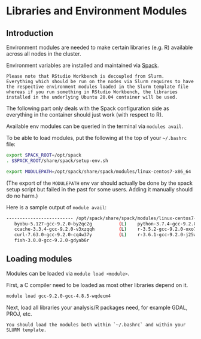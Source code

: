 # Libraries and Environment Modules {#libraries}

## Introduction

Environment modules are needed to make certain libraries (e.g. R) available across all nodes in the cluster.

Environment variables are installed and maintained via [Spack](spack.io).

```block
Please note that RStudio Workbench is decoupled from Slurm.
Everything which should be run on the nodes via Slurm requires to have the respective environment modules loaded in the Slurm template file whereas if you run something in RStudio Workbench, the libraries installed in the underlying Ubuntu 20.04 container will be used.
```

The following part only deals with the Spack configuration side as everything in the container should just work (with respect to R).

Available env modules can be queried in the terminal via `modules avail`.

To be able to load modules, put the following at the top of your `~/.bashrc` file:

```sh
export SPACK_ROOT=/opt/spack
. $SPACK_ROOT/share/spack/setup-env.sh

export MODULEPATH=/opt/spack/share/spack/modules/linux-centos7-x86_64
```

(The export of the `MODULEPATH` env var should actually be done by the spack setup script but failed in the past for some users. Adding it manually should do no harm.)

Here is a sample output of `module avail`:

```sh
------------------------- /opt/spack/share/spack/modules/linux-centos7-x86_64 --------------------------
   byobu-5.127-gcc-9.2.0-by2qc2g          (L)    python-3.7.4-gcc-9.2.0-nbjbfzi     (L)
   ccache-3.3.4-gcc-9.2.0-v3xzqqh         (L)    r-3.5.2-gcc-9.2.0-oxo76vo
   curl-7.63.0-gcc-9.2.0-cq4w37y          (L)    r-3.6.1-gcc-9.2.0-j25wr6z
   fish-3.0.0-gcc-9.2.0-gdyab6r      
```

## Loading modules

Modules can be loaded via `module load <module>`.

First, a C compiler need to be loaded as most other libraries depend on it.

```sh
module load gcc-9.2.0-gcc-4.8.5-wqdecm4
```

Next, load all libraries your analysis/R packages need, for example GDAL, PROJ, etc.

```block
You should load the modules both within `~/.bashrc` and within your SLURM template.
```
